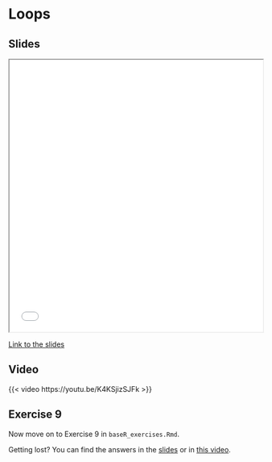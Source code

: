 # Loops

## Slides

```{=html}
<iframe class="slide-deck" src="slides/slides_introduction.html#programming-loops" title="For-loops" width="100%" height="540"></iframe>
```

[Link to the slides](slides/slides_introduction.html#programming-loops)

## Video

{{< video https://youtu.be/K4KSjizSJFk >}}

## Exercise 9

Now move on to Exercise 9 in `baseR_exercises.Rmd`.

::: {.callout-tip}
Getting lost? You can find the answers in the [slides](slides/slides_introduction.html#answers-to-exercise-9) or in [this video](https://youtu.be/7iKKwP3aFuA).
:::